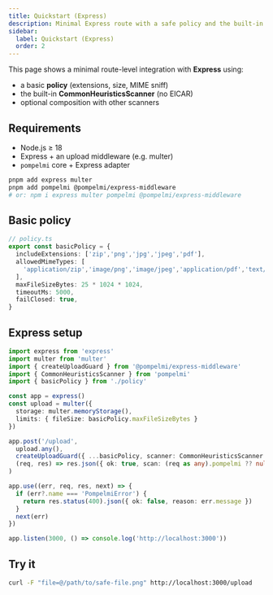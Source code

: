 ```yaml
---
title: Quickstart (Express)
description: Minimal Express route with a safe policy and the built-in CommonHeuristicsScanner (no EICAR).
sidebar:
  label: Quickstart (Express)
  order: 2
---
```


This page shows a minimal route-level integration with **Express** using:
- a basic **policy** (extensions, size, MIME sniff)
- the built-in **CommonHeuristicsScanner** (no EICAR)
- optional composition with other scanners

## Requirements
- Node.js ≥ 18
- Express + an upload middleware (e.g. multer)
- `pompelmi` core + Express adapter

```bash
pnpm add express multer
pnpm add pompelmi @pompelmi/express-middleware
# or: npm i express multer pompelmi @pompelmi/express-middleware
```

## Basic policy
```ts
// policy.ts
export const basicPolicy = {
  includeExtensions: ['zip','png','jpg','jpeg','pdf'],
  allowedMimeTypes: [
    'application/zip','image/png','image/jpeg','application/pdf','text/plain'
  ],
  maxFileSizeBytes: 25 * 1024 * 1024,
  timeoutMs: 5000,
  failClosed: true,
}
```

## Express setup
```ts
import express from 'express'
import multer from 'multer'
import { createUploadGuard } from '@pompelmi/express-middleware'
import { CommonHeuristicsScanner } from 'pompelmi'
import { basicPolicy } from './policy'

const app = express()
const upload = multer({
  storage: multer.memoryStorage(),
  limits: { fileSize: basicPolicy.maxFileSizeBytes }
})

app.post('/upload',
  upload.any(),
  createUploadGuard({ ...basicPolicy, scanner: CommonHeuristicsScanner }),
  (req, res) => res.json({ ok: true, scan: (req as any).pompelmi ?? null })
)

app.use((err, req, res, next) => {
  if (err?.name === 'PompelmiError') {
    return res.status(400).json({ ok: false, reason: err.message })
  }
  next(err)
})

app.listen(3000, () => console.log('http://localhost:3000'))
```

## Try it
```bash
curl -F "file=@/path/to/safe-file.png" http://localhost:3000/upload
```
